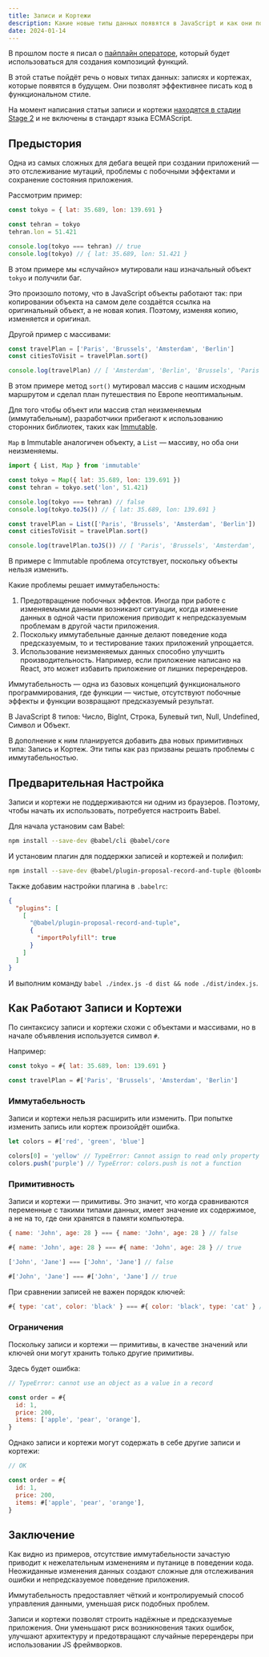 ```yaml
---
title: Записи и Кортежи
description: Какие новые типы данных появятся в JavaScript и как они помогут нам писать надёжный код и избежать ошибок
date: 2024-01-14
---
```


В прошлом посте я писал о [пайплайн операторе](/ru/blog/pipeline-operator), который будет использоваться для создания композиций функций.

В этой статье пойдёт речь о новых типах данных: записях и кортежах, которые появятся в будущем. Они позволят эффективнее писать код в функциональном стиле.

На момент написания статьи записи и кортежи [находятся в стадии Stage 2](https://tc39.es/proposal-record-tuple) и не включены в стандарт языка ECMAScript.

## Предыстория

Одна из самых сложных для дебага вещей при создании приложений — это отслеживание мутаций, проблемы с побочными эффектами и сохранение состояния приложения.

Рассмотрим пример:

```js
const tokyo = { lat: 35.689, lon: 139.691 }

const tehran = tokyo
tehran.lon = 51.421

console.log(tokyo === tehran) // true
console.log(tokyo) // { lat: 35.689, lon: 51.421 }
```

В этом примере мы «случайно» мутировали наш изначальный объект `tokyo` и получили баг.

Это произошло потому, что в JavaScript объекты работают так: при копировании объекта на самом деле создаётся ссылка на оригинальный объект, а не новая копия. Поэтому, изменяя копию, изменяется и оригинал.

Другой пример с массивами:

```js
const travelPlan = ['Paris', 'Brussels', 'Amsterdam', 'Berlin']
const citiesToVisit = travelPlan.sort()

console.log(travelPlan) // [ 'Amsterdam', 'Berlin', 'Brussels', 'Paris' ]
```

В этом примере метод `sort()` мутировал массив с нашим исходным маршрутом и сделал план путешествия по Европе неоптимальным.

Для того чтобы объект или массив стал неизменяемым (иммутабельным), разработчики прибегают к использованию сторонних библиотек, таких как [Immutable](https://immutable-js.com).

`Map` в Immutable аналогичен объекту, а `List` — массиву, но оба они неизменяемы.

```js
import { List, Map } from 'immutable'

const tokyo = Map({ lat: 35.689, lon: 139.691 })
const tehran = tokyo.set('lon', 51.421)

console.log(tokyo === tehran) // false
console.log(tokyo.toJS()) // { lat: 35.689, lon: 139.691 }

const travelPlan = List(['Paris', 'Brussels', 'Amsterdam', 'Berlin'])
const citiesToVisit = travelPlan.sort()

console.log(travelPlan.toJS()) // [ 'Paris', 'Brussels', 'Amsterdam', 'Berlin' ]
```

В примере с Immutable проблема отсутствует, поскольку объекты нельзя изменить.

Какие проблемы решает иммутабельность:

1. Предотвращение побочных эффектов. Иногда при работе с изменяемыми данными возникают ситуации, когда изменение данных в одной части приложения приводит к непредсказуемым проблемам в другой части приложения.
2. Поскольку иммутабельные данные делают поведение кода предсказуемым, то и тестирование таких приложений упрощается.
3. Использование неизменяемых данных способно улучшить производительность. Например, если приложение написано на React, это может избавить приложение от лишних перерендеров.

Иммутабельность — одна из базовых концепций функционального программирования, где функции — чистые, отсутствуют побочные эффекты и функции возвращают предсказуемый результат.

В JavaScript 8 типов: Число, BigInt, Строка, Булевый тип, Null, Undefined, Символ и Объект.

В дополнение к ним планируется добавить два новых примитивных типа: Запись и Кортеж. Эти типы как раз призваны решать проблемы с иммутабельностью.

## Предварительная Настройка

Записи и кортежи не поддерживаются ни одним из браузеров. Поэтому, чтобы начать их использовать, потребуется настроить Babel.

Для начала установим сам Babel:

```bash
npm install --save-dev @babel/cli @babel/core
```

И установим плагин для поддержки записей и кортежей и полифил:

```bash
npm install --save-dev @babel/plugin-proposal-record-and-tuple @bloomberg/record-tuple-polyfill
```

Также добавим настройки плагина в `.babelrc`:

```json
{
  "plugins": [
    [
      "@babel/plugin-proposal-record-and-tuple",
      {
        "importPolyfill": true
      }
    ]
  ]
}
```

И выполним команду `babel ./index.js -d dist && node ./dist/index.js`.

## Как Работают Записи и Кортежи

По синтаксису записи и кортежи схожи с объектами и массивами, но в начале объявления используется символ `#`.

Например:

```js
const tokyo = #{ lat: 35.689, lon: 139.691 }

const travelPlan = #['Paris', 'Brussels', 'Amsterdam', 'Berlin']
```

### Иммутабельность

Записи и кортежи нельзя расширить или изменить. При попытке изменить запись или кортеж произойдёт ошибка.

```js
let colors = #['red', 'green', 'blue']

colors[0] = 'yellow' // TypeError: Cannot assign to read only property '0' of object '[object Tuple]'
colors.push('purple') // TypeError: colors.push is not a function
```

### Примитивность

Записи и кортежи — примитивы. Это значит, что когда сравниваются переменные с такими типами данных, имеет значение их содержимое, а не на то, где они хранятся в памяти компьютера.

```js
{ name: 'John', age: 28 } === { name: 'John', age: 28 } // false

#{ name: 'John', age: 28 } === #{ name: 'John', age: 28 } // true

['John', 'Jane'] === ['John', 'Jane'] // false

#['John', 'Jane'] === #['John', 'Jane'] // true
```

При сравнении записей не важен порядок ключей:

```js
#{ type: 'cat', color: 'black' } === #{ color: 'black', type: 'cat' } // true
```

### Ограничения

Поскольку записи и кортежи — примитивы, в качестве значений или ключей они могут хранить только другие примитивы.

Здесь будет ошибка:

```js
// TypeError: cannot use an object as a value in a record

const order = #{
  id: 1,
  price: 200,
  items: ['apple', 'pear', 'orange'],
}
```

Однако записи и кортежи могут содержать в себе другие записи и кортежи:

```js
// OK

const order = #{
  id: 1,
  price: 200,
  items: #['apple', 'pear', 'orange'],
}
```

## Заключение

Как видно из примеров, отсутствие иммутабельности зачастую приводит к нежелательным изменениям и путанице в поведении кода. Неожиданные изменения данных создают сложные для отслеживания ошибки и непредсказуемое поведение приложения.

Иммутабельность предоставляет чёткий и контролируемый способ управления данными, уменьшая риск подобных проблем.

Записи и кортежи позволят строить надёжные и предсказуемые приложения. Они уменьшают риск возникновения таких ошибок, улучшают архитектуру и предотвращают случайные перерендеры при использовании JS фреймворков.
